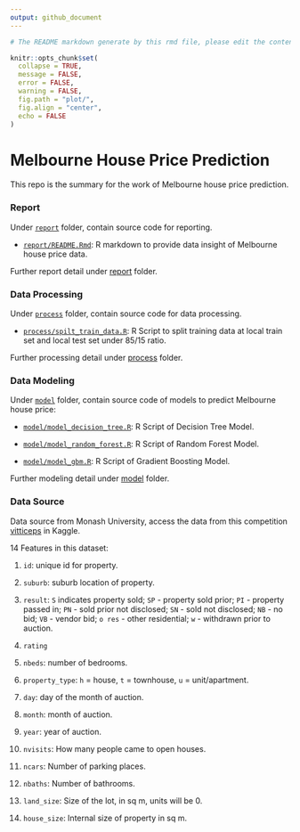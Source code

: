```yaml
---
output: github_document
---
```


```r
# The README markdown generate by this rmd file, please edit the content within this R markdown.

knitr::opts_chunk$set(
  collapse = TRUE,
  message = FALSE,
  error = FALSE,
  warning = FALSE,
  fig.path = "plot/",
  fig.align = "center",
  echo = FALSE
)
```

# Melbourne House Price Prediction

This repo is the summary for the work of Melbourne house price prediction.

### Report

Under [`report`](https://github.com/Jiaying-Wu/Melbourne-House-Price-Prediction/tree/master/report) folder, contain source code for reporting.

* [`report/README.Rmd`](https://github.com/Jiaying-Wu/Melbourne-House-Price-Prediction/blob/master/report/README.Rmd): R markdown to provide data insight of Melbourne house price data.

Further report detail under [report](https://github.com/Jiaying-Wu/Melbourne-House-Price-Prediction/tree/master/report) folder.

### Data Processing

Under [`process`](https://github.com/Jiaying-Wu/Melbourne-House-Price-Prediction/tree/master/process) folder, contain source code for data processing.

* [`process/spilt_train_data.R`](https://github.com/Jiaying-Wu/Grocery-Sales-Forecasting/blob/master/process/spilt_train_data.R): R Script to split training data at local train set and local test set under 85/15 ratio.

Further processing detail under [process](https://github.com/Jiaying-Wu/Melbourne-House-Price-Prediction/tree/master/process) folder.

### Data Modeling

Under [`model`](https://github.com/Jiaying-Wu/Melbourne-House-Price-Prediction/tree/master/model) folder, contain source code of models to predict Melbourne house price:

* [`model/model_decision_tree.R`](https://github.com/Jiaying-Wu/Melbourne-House-Price-Prediction/blob/master/model/model_decision_tree.R): R Script of Decision Tree Model.

* [`model/model_random_forest.R`](https://github.com/Jiaying-Wu/Melbourne-House-Price-Prediction/blob/master/model/model_random_forest.R): R Script of Random Forest Model.

* [`model/model_gbm.R`](https://github.com/Jiaying-Wu/Melbourne-House-Price-Prediction/blob/master/model/model_gbm.R): R Script of Gradient Boosting Model.

Further modeling detail under [model](https://github.com/Jiaying-Wu/Melbourne-House-Price-Prediction/tree/master/model) folder.

### Data Source

Data source from Monash University, access the data from this competition [vitticeps](https://www.kaggle.com/c/vitticeps/data) in Kaggle.

14 Features in this dataset:

1. `id`: unique id for property.

2. `suburb`: suburb location of property.

3. `result`: `S` indicates property sold; `SP` - property sold prior; `PI` - property passed in; `PN` - sold prior not disclosed; `SN` - sold not disclosed; `NB` - no bid; `VB` - vendor bid; `o res` - other residential; `w` - withdrawn prior to auction.

4. `rating`

5. `nbeds`: number of bedrooms.

6. `property_type`: `h` = house, `t` = townhouse, `u` = unit/apartment.

7. `day`: day of the month of auction.

8. `month`: month of auction.

9. `year`: year of auction.

10. `nvisits`: How many people came to open houses.

11. `ncars`: Number of parking places.

12. `nbaths`: Number of bathrooms.

13. `land_size`: Size of the lot, in sq m, units will be 0.

14. `house_size`: Internal size of property in sq m.



